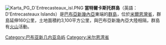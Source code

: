 {{noteTA
|G1 = TO
}}
[[File:Karta_PG_D´Entrecasteaux_isl.PNG|thumb]]
'''當特爾卡斯托群島'''（英語：D'Entrecasteaux Islands）是[[巴布亞新幾內亞|巴布亞新幾內亞]]東端的[[群島|群島]]，位於[[米爾恩灣省|米爾恩灣省]]，群島延伸160公里，土地面積約3,100平方公里，與巴布亞新幾內亞大陸相隔，群島有[[火山|火山]]活動。

{{coord|9|39|S|150|42|E|region:PG_type:isle|display=title}}

{{PapuaNewGuinea-stub}}

[[Category:巴布亚新几内亚岛屿|Category:巴布亚新几内亚岛屿]]
[[Category:米尔恩湾省|Category:米尔恩湾省]]